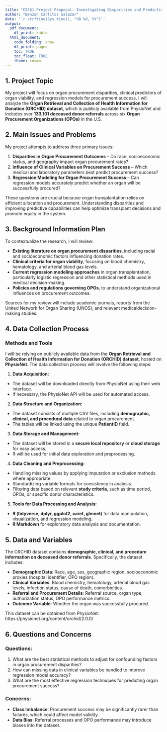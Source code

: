 ```yaml
---
title: "CS761 Project Proposal: Investigating Disparities and Predictive Modeling in Organ Procurement"
author: "Benzon Carlitos Salazar"
date: '`r strftime(Sys.time(), "%B %d, %Y")`'
output: 
  pdf_document:
    df_print: kable
  html_document:
    code_folding: show
    df_print: paged
    toc: TRUE
    toc_float: TRUE
    theme: cosmo
---
```


## 1. Project Topic
My project will focus on organ procurement disparities, clinical predictors of organ viability, and regression models for 
procurement success. I will analyze the **Organ Retrieval and Collection of Health Information for Donation (ORCHID) dataset**, 
which is publicly available from PhysioNet and includes over **133,101 deceased donor referrals** across six 
**Organ Procurement Organizations (OPOs)** in the U.S.

## 2. Main Issues and Problems
My project attempts to address three primary issues:

1. **Disparities in Organ Procurement Outcomes** – Do race, socioeconomic status, and geography impact organ procurement rates? 
2. **Influence of Clinical Variables on Procurement Success** – Which medical and laboratory parameters best predict procurement success?
3. **Regression Modeling for Organ Procurement Success** – Can regression models accurately predict whether an organ will be successfully procured?

These questions are crucial because organ transplantation relies on efficient allocation and procurement. Understanding 
disparities and improving predictive capabilities can help optimize transplant decisions and promote equity in the system.

## 3. Background Information Plan

To contextualize the research, I will review:

- **Existing literature on organ procurement disparities**, including racial and socioeconomic factors influencing donation rates.
- **Clinical criteria for organ viability**, focusing on blood chemistry, hematology, and arterial blood gas levels.
- **Current regression modeling approaches** in organ transplantation, particularly logistic regression and other statistical methods used in medical decision-making.
- **Policies and regulations governing OPOs**, to understand organizational influences on procurement outcomes.

Sources for my review will include academic journals, reports from the United Network for Organ Sharing (UNOS), and 
relevant medicaldecision-making studies.

## 4. Data Collection Process

### **Methods and Tools**

I will be relying on publicly available data from the **Organ Retrieval and Collection of Health Information for Donation (ORCHID) dataset**, 
hosted on **PhysioNet**. The data collection process will involve the following steps:

1. **Data Acquisition:**
  - The dataset will be downloaded directly from PhysioNet using their web interface.
  - If necessary, the PhysioNet API will be used for automated access.
2. **Data Structure and Organization:**
  - The dataset consists of multiple CSV files, including **demographic, clinical, and procedural data** related to organ procurement.
  - The tables will be linked using the unique **PatientID** field.
3. **Data Storage and Management:**
  - The dataset will be stored in a **secure local repository** or **cloud storage** for easy access.
  - R will be used for initial data exploration and preprocessing.
4. **Data Cleaning and Preprocessing:**
  - Handling missing values by applying imputation or exclusion methods where appropriate.
  - Standardizing variable formats for consistency in analysis.
  - Filtering data based on relevant **study criteria**, such as time period, OPOs, or specific donor characteristics.
5. **Tools for Data Processing and Analysis:**
  - **R (tidyverse, dplyr, ggplot2, caret, glmnet)** for data manipulation, visualization, and regression modeling.
  - **R Markdown** for exploratory data analysis and documentation.

## 5. Data and Variables

The ORCHID dataset contains **demographic, clinical, and procedure information on deceased donor referrals**. Specifically, 
the dataset includes:

- **Demographic Data**: Race, age, sex, geographic region, socioeconomic proxies (hospital identifier, OPO region).
- **Clinical Variables**: Blood chemistry, hematology, arterial blood gas levels, infection status, cause of death, comorbidities.
- **Referral and Procurement Details**: Referral source, organ type, authorization status, OPO performance metrics.
- **Outcome Variable**: Whether the organ was successfully procured.

This dataset can be obtained from PhysioNet: https://physionet.org/content/orchid/2.0.0/

## 6. Questions and Concerns

### Questions:
1. What are the best statistical methods to adjust for confounding factors in organ procurement disparities?
2. How can missing data in clinical variables be handled to improve regression model accuracy?
3. What are the most effective regression techniques for predicting organ procurement success?

### Concerns:
- **Class Imbalance**: Procurement success may be significantly rarer than failures, which could affect model validity.
- **Data Bias**: Referral processes and OPO performance may introduce biases into the dataset.
